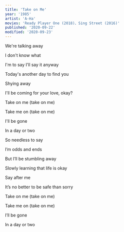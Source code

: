```yaml
---
title: 'Take on Me'
year: '1985'
artist: 'A-Ha'
movies: 'Ready Player One (2018)、Sing Street (2016)'
published: '2020-09-22'
modified: '2020-09-23'
---
```


<Section>

We're talking away

I don't know what

I'm to say I'll say it anyway

Today's another day to find you

Shying away

I'll be coming for your love, okay?

</Section>

<Section>

Take on me (take on me)

Take me on (take on me)

I'll be gone

In a day or two

</Section>

<Section>

So needless to say

I&rsquo;m odds and ends

But I&rsquo;ll be stumbling away

Slowly learning that life is okay

Say after me

It&rsquo;s no better to be safe than sorry

</Section>

<Section>

Take on me (take on me)

Take me on (take on me)

I&rsquo;ll be gone

In a day or two

</Section>
